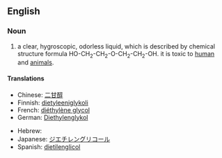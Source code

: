 ==English==
{{wikipedia}}

===Noun===
{{en-noun|-}}

# {{organic compound}} a clear, hygroscopic, odorless liquid, which is described by chemical structure formula HO-CH<sub>2</sub>-CH<sub>2</sub>-O-CH<sub>2</sub>-CH<sub>2</sub>-OH. it is toxic to [[human]] and [[animal]]s.

====Translations====
{{trans-top|organic compound}}
* Chinese: [[二甘醇]]
* Finnish: [[dietyleeniglykoli]]
* French: [[diéthylène glycol]]
* German: [[Diethylenglykol]]
{{trans-mid}}
* Hebrew: {{t|he|די אתילן גליקול|tr=di etilan glikol}}
* Japanese: [[ジエチレングリコール]]
* Spanish: [[dietilenglicol]]
{{trans-bottom}}